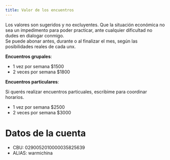 ```yaml
---
title: Valor de los encuentros
---
```


Los valores son sugeridos y no excluyentes.
Que la situación económica no sea un impedimento para poder practicar, ante cualquier dificultad no dudes en dialogar conmigo.  
Se puede abonar antes, durante o al finalizar el mes, según las posibilidades reales de cada unx.

**Encuentros grupales**:

- 1 vez por semana $1500
- 2 veces por semana $1800

**Encuentros particulares**:

Si querés realizar encuentros particuales, escribime para coordinar horarios.

- 1 vez por semana $2500
- 2 veces por semana $3000

# Datos de la cuenta

- CBU: 0290052010000035825639
- ALIAS: warmichina
